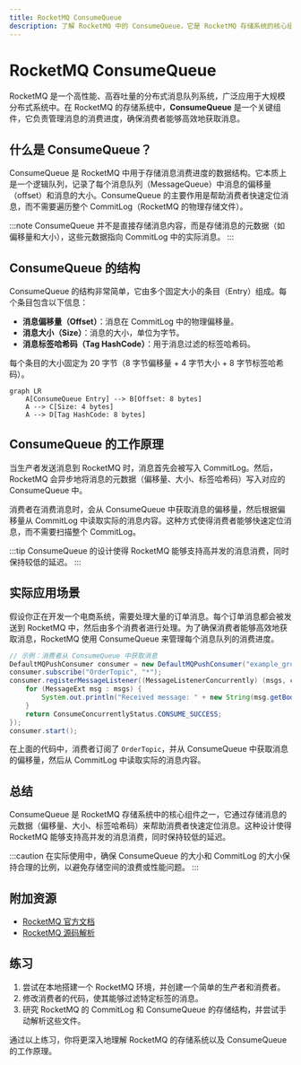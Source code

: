 ```yaml
---
title: RocketMQ ConsumeQueue
description: 了解 RocketMQ 中的 ConsumeQueue，它是 RocketMQ 存储系统的核心组件之一，用于高效管理消息的消费进度。
---
```


# RocketMQ ConsumeQueue

RocketMQ 是一个高性能、高吞吐量的分布式消息队列系统，广泛应用于大规模分布式系统中。在 RocketMQ 的存储系统中，**ConsumeQueue** 是一个关键组件，它负责管理消息的消费进度，确保消费者能够高效地获取消息。

## 什么是 ConsumeQueue？

ConsumeQueue 是 RocketMQ 中用于存储消息消费进度的数据结构。它本质上是一个逻辑队列，记录了每个消息队列（MessageQueue）中消息的偏移量（offset）和消息的大小。ConsumeQueue 的主要作用是帮助消费者快速定位消息，而不需要遍历整个 CommitLog（RocketMQ 的物理存储文件）。

:::note
ConsumeQueue 并不是直接存储消息内容，而是存储消息的元数据（如偏移量和大小），这些元数据指向 CommitLog 中的实际消息。
:::

## ConsumeQueue 的结构

ConsumeQueue 的结构非常简单，它由多个固定大小的条目（Entry）组成。每个条目包含以下信息：

- **消息偏移量（Offset）**：消息在 CommitLog 中的物理偏移量。
- **消息大小（Size）**：消息的大小，单位为字节。
- **消息标签哈希码（Tag HashCode）**：用于消息过滤的标签哈希码。

每个条目的大小固定为 20 字节（8 字节偏移量 + 4 字节大小 + 8 字节标签哈希码）。

```mermaid
graph LR
    A[ConsumeQueue Entry] --> B[Offset: 8 bytes]
    A --> C[Size: 4 bytes]
    A --> D[Tag HashCode: 8 bytes]
```

## ConsumeQueue 的工作原理

当生产者发送消息到 RocketMQ 时，消息首先会被写入 CommitLog。然后，RocketMQ 会异步地将消息的元数据（偏移量、大小、标签哈希码）写入对应的 ConsumeQueue 中。

消费者在消费消息时，会从 ConsumeQueue 中获取消息的偏移量，然后根据偏移量从 CommitLog 中读取实际的消息内容。这种方式使得消费者能够快速定位消息，而不需要扫描整个 CommitLog。

:::tip
ConsumeQueue 的设计使得 RocketMQ 能够支持高并发的消息消费，同时保持较低的延迟。
:::

## 实际应用场景

假设你正在开发一个电商系统，需要处理大量的订单消息。每个订单消息都会被发送到 RocketMQ 中，然后由多个消费者进行处理。为了确保消费者能够高效地获取消息，RocketMQ 使用 ConsumeQueue 来管理每个消息队列的消费进度。

```java
// 示例：消费者从 ConsumeQueue 中获取消息
DefaultMQPushConsumer consumer = new DefaultMQPushConsumer("example_group");
consumer.subscribe("OrderTopic", "*");
consumer.registerMessageListener((MessageListenerConcurrently) (msgs, context) -> {
    for (MessageExt msg : msgs) {
        System.out.println("Received message: " + new String(msg.getBody()));
    }
    return ConsumeConcurrentlyStatus.CONSUME_SUCCESS;
});
consumer.start();
```

在上面的代码中，消费者订阅了 `OrderTopic`，并从 ConsumeQueue 中获取消息的偏移量，然后从 CommitLog 中读取实际的消息内容。

## 总结

ConsumeQueue 是 RocketMQ 存储系统中的核心组件之一，它通过存储消息的元数据（偏移量、大小、标签哈希码）来帮助消费者快速定位消息。这种设计使得 RocketMQ 能够支持高并发的消息消费，同时保持较低的延迟。

:::caution
在实际使用中，确保 ConsumeQueue 的大小和 CommitLog 的大小保持合理的比例，以避免存储空间的浪费或性能问题。
:::

## 附加资源

- [RocketMQ 官方文档](https://rocketmq.apache.org/docs/)
- [RocketMQ 源码解析](https://github.com/apache/rocketmq)

## 练习

1. 尝试在本地搭建一个 RocketMQ 环境，并创建一个简单的生产者和消费者。
2. 修改消费者的代码，使其能够过滤特定标签的消息。
3. 研究 RocketMQ 的 CommitLog 和 ConsumeQueue 的存储结构，并尝试手动解析这些文件。

通过以上练习，你将更深入地理解 RocketMQ 的存储系统以及 ConsumeQueue 的工作原理。